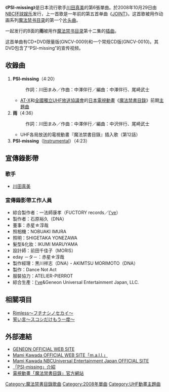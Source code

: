 {{Infobox Single
| Name           = PSI-missing
| Cover      = Psi-missing.jpg
| Caption =《PSI-missing》单曲封面
| Artist         = [[川田真美|川田真美]]
| Album          = 
| A-side         = PSI-missing
| B-side         = 雨
| Released       = {{flagicon|Japan}} 2008年10月29日
| Format         = [[單曲|單曲]]
| Recorded       = 2008年
| Genre          = [[J-POP|J-POP]]（[[動畫歌曲|動畫歌曲]]）
| Length         = 18分05秒
| Label          = [[NBC环球娱乐|NBC环球娱乐]]
| Writer         = 川田まみ、中澤伴行
| Producer       = [[I've|I've]]
| Certification  = 
| Chart position = * 週間最高順位14位<small>（[[ORICON|ORICON]]）</small>
| Last single    = [[JOINT|JOINT]]<br/> （2007年）
| This single    = '''PSI-missing'''<br/> （2008年）
| Next single    = [[masterpiece|masterpiece]]<br/> （2009年）
}}
《'''PSI-missing'''》是日本流行歌手[[川田真美|川田真美]]的第6張單曲。於2008年10月29日由[[NBC环球娱乐|NBC环球娱乐]]发行，上一首歌是一年前的第五首单曲《[[JOINT|JOINT]]》。这首歌被用作动画系列[[魔法禁书目录|魔法禁书目录]]的第一个[[片头曲|片头曲]]。

一起发行的B面的'''雨'''被用作[[魔法禁书目录|魔法禁书目录]]第十二集的[[插曲|插曲]]。

这首单曲有CD+DVD限量版(GNCV-0009)和一个常规CD版(GNCV-0010)。其DVD包含了“PSI-missing”的宣传视频。
== 收錄曲 ==
# '''PSI-missing'''（4:20）
#: 作詞：川田まみ／作曲：中澤伴行／編曲：中澤伴行、尾崎武士
#* [[AT-X|AT-X]]和[[全國獨立UHF放送協議會|全國獨立UHF放送協議會]]的[[日本電視動畫|日本電視動畫]]《[[魔法禁書目錄|魔法禁書目錄]]》前期[[主題曲|主題曲]]
# '''雨'''（4:36）
#: 作詞：川田まみ／作曲：中澤伴行／編曲：中沢伴行、尾崎武士
#* UHF各局放送的電視動畫『魔法禁書目錄』插入歌（第12話）
# '''PSI-missing'''（[[器乐|Instrumental]]）（4:23）

== 宣傳錄影帶 ==
=== 歌手 ===
* [[川田真美|川田真美]]

=== 宣傳錄影帶工作人員 ===
* 綜合製作者：一法師康孝（FUCTORY records／[[I've|I've]]） 
* 製作者：石原裕久（DNA）
* 董事：赤星☆淳哉
* 照相機：NOBUAKI IMURA
* 照明：SHIGETAKA YONEZAWA
* 髮型&化妝：IKUMI MARUYAMA
* 設計師：前田千佳子（MORIS）
* eday －タ－：赤星☆淳哉
* 製作經理：黒川祥志（DNA）・AKIMTSU MORIMOTO（DNA）
* 製作：Dance Not Act
* 服裝協力：ATELIER-PIERROT
* 綜合生產：[[I've|I've]]&Geneon Universal Entertainment Japan, LLC.

== 相關項目 ==
* [[Rimless〜フチナシノセカイ〜|Rimless〜フチナシノセカイ〜]]
* [[誓い言_〜スコシだけもう一度〜|誓い言〜スコシだけもう一度〜]]

== 外部連結 ==
* [https://web.archive.org/web/20090306081912/http://www.geneon-ent.co.jp/ GENEON OFFICIAL WEB SITE]
* [https://web.archive.org/web/20110511203250/http://www.mami-kawada.jp/ Mami Kawada OFFICIAL WEB SITE「m.a.l.l.」]
* [http://nbcuni-music.com/mami_kawada/ Mami Kawada NBCUniversal Entertainment Japan OFFICIAL SITE]{{Wayback|url=http://nbcuni-music.com/mami_kawada/ |date=20170605161106 }}
* [https://web.archive.org/web/20081029172401/http://db.geneon-ent.co.jp/search_new/show_detail.php?softid=GNCV-0009 「PSI-missing」介紹]
* [https://web.archive.org/web/20130506013155/http://www.project-index.net/ 電視動畫「魔法禁書目錄」官方網站]

{{魔法禁書目錄}}
[[Category:魔法禁書目錄歌曲|Category:魔法禁書目錄歌曲]]
[[Category:2008年單曲|Category:2008年單曲]]
[[Category:UHF動畫主題曲|Category:UHF動畫主題曲]]